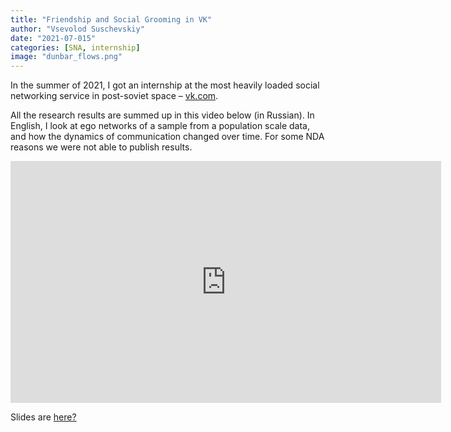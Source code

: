 ```yaml
---
title: "Friendship and Social Grooming in VK"
author: "Vsevolod Suschevskiy"
date: "2021-07-015"
categories: [SNA, internship]
image: "dunbar_flows.png"
---
```


In the summer of 2021, I got an internship at the most heavily loaded social networking service in post-soviet space – [vk.com](https://vk.com/about).

All the research results are summed up in this video below (in Russian). In English, I look at ego networks of a sample from a population scale data, and how the dynamics of communication changed over time. For some NDA reasons we were not able to publish results.

::: {div}
<iframe width="689" height="387" src="https://www.youtube.com/embed/eoHZliaLYGY" title="VK Research | Dunbar Social Circle Validation" frameborder="0" allow="accelerometer; autoplay; clipboard-write; encrypted-media; gyroscope; picture-in-picture; web-share" referrerpolicy="strict-origin-when-cross-origin" allowfullscreen>

</iframe>
:::

Slides are [here?](https://docs.google.com/presentation/d/127N5OK-9M5_TS85KeN2dN9pnNmgTBRdCSYuvZujYKoI/edit?usp=sharing)
